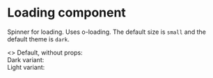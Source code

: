 
<Meta title="Core/Loading" component={Loading} />

# Loading component

Spinner for loading. Uses o-loading. The default size is `small`
and the default theme is `dark`.

<Canvas>
  <Story name="Examples">
    <>
      Default, without props:
      <div>
        <Loading />
      </div>
      Dark variant:
      <div>
        <Loading size="small" />
        <Loading size="medium" />
        <Loading size="large" />
      </div>
      Light variant:
      <div style={{ background: '#262a33' }}>
        <Loading theme="light" size="small" />
        <Loading theme="light" size="medium" />
        <Loading theme="light" size="large" />
      </div>
    </>
  </Story>
</Canvas>
